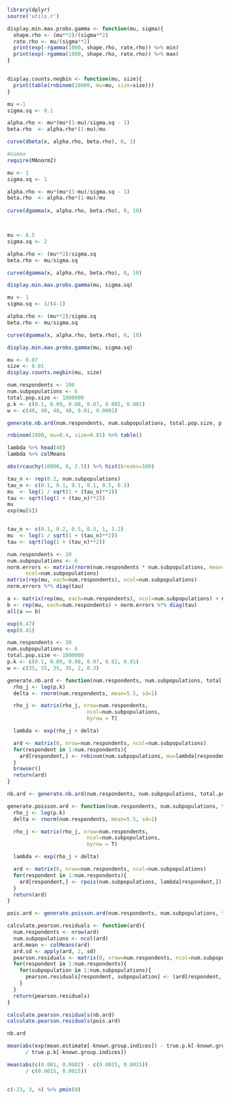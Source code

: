 ```r
library(dplyr)
source('utils.r')

display.min.max.probs.gamma <- function(mu, sigma){
  shape.rho <- (mu**2)/(sigma**2)
  rate.rho <- mu/(sigma**2)
  print(exp(-rgamma(1000, shape.rho, rate.rho)) %>% min)
  print(exp(-rgamma(1000, shape.rho, rate.rho)) %>% max)
}


display.counts.negbin <- function(mu, size){
  print(table(rnbinom(10000, mu=mu, size=size)))
}
```


```r
mu <-1
sigma.sq <- 0.1

alpha.rho <- mu*(mu*(1-mu)/sigma.sq - 1)
beta.rho  <- alpha.rho*(1-mu)/mu

curve(dbeta(x, alpha.rho, beta.rho), 0, 1)

#Gamma
require(MAnorm2)

mu <- 1
sigma.sq <- 1

alpha.rho <- mu*(mu*(1-mu)/sigma.sq - 1)
beta.rho  <- alpha.rho*(1-mu)/mu
 
curve(dgamma(x, alpha.rho, beta.rho), 0, 10)



mu <- 6.5
sigma.sq <- 2

alpha.rho <- (mu**2)/sigma.sq
beta.rho <- mu/sigma.sq

curve(dgamma(x, alpha.rho, beta.rho), 0, 10)

display.min.max.probs.gamma(mu, sigma.sq)
```

```r
mu <- 1
sigma.sq <- 1/(4-1)

alpha.rho <- (mu**2)/sigma.sq
beta.rho <- mu/sigma.sq

curve(dgamma(x, alpha.rho, beta.rho), 0, 10)

display.min.max.probs.gamma(mu, sigma.sq)
```

```r
mu <- 0.07
size <- 0.01
display.counts.negbin(mu, size)
```


```r
num.respondents <- 100
num.subpopulations <- 6
total.pop.size <- 1000000
p.k <- c(0.1, 0.09, 0.08, 0.07, 0.001, 0.001)
w <- c(40, 40, 40, 40, 0.01, 0.0001)

generate.nb.ard(num.respondents, num.subpopulations, total.pop.size, p.k, w)

rnbinom(1000, mu=0.4, size=0.01) %>% table()

lambda %>% head(40)
lambda %>% colMeans
```

```r
abs(rcauchy(10000, 0, 2.5)) %>% hist(breaks=100)
```

```r
tau_n <- rep(0.2, num.subpopulations)
tau_n <- c(0.1, 0.1, 0.1, 0.1, 0.5, 0.5)
mu  <- log(1 / sqrt(1 + (tau_n)**2))
tau <- sqrt(log(1 + (tau_n)**2))
mu
exp(mu[6])


tau_n <- c(0.1, 0.2, 0.5, 0.3, 1, 1.2)
mu  <- log(1 / sqrt(1 + (tau_n)**2))
tau <- sqrt(log(1 + (tau_n)**2))

num.respondents <- 20
num.subpopulations <- 6
norm.errors <- matrix(rnorm(num.respondents * num.subpopulations, mean=0, sd=1), 
      ncol=num.subpopulations)
matrix(rep(mu, each=num.respondents), ncol=num.subpopulations)
norm.errors %*% diag(tau)

a <- matrix(rep(mu, each=num.respondents), ncol=num.subpopulations) + norm.errors %*% diag(tau)
b <- rep(mu, each=num.respondents) + norm.errors %*% diag(tau)
all(a == b)

exp(0.47)
exp(0.41)
```

```r
num.respondents <- 30
num.subpopulations <- 6
total.pop.size <- 1000000
p.k <- c(0.1, 0.09, 0.08, 0.07, 0.02, 0.01)
w <- c(35, 35, 35, 35, 2, 0.3)

generate.nb.ard <- function(num.respondents, num.subpopulations, total.pop.size, p.k, w){
  rho_j <- log(p.k)
  delta <- rnorm(num.respondents, mean=5.5, sd=1)

  rho_j <- matrix(rho_j, nrow=num.respondents, 
                          ncol=num.subpopulations, 
                          byrow = T)

  lambda <- exp(rho_j + delta)

  ard <- matrix(0, nrow=num.respondents, ncol=num.subpopulations)      
  for(respondent in 1:num.respondents){
    ard[respondent,] <- rnbinom(num.subpopulations, mu=lambda[respondent,], size=w)
  }
  browser()
  return(ard)
}

nb.ard <- generate.nb.ard(num.respondents, num.subpopulations, total.pop.size, p.k, w)

generate.poisson.ard <- function(num.respondents, num.subpopulations, total.pop.size, p.k){
  rho_j <- log(p.k)
  delta <- rnorm(num.respondents, mean=5.5, sd=1)

  rho_j <- matrix(rho_j, nrow=num.respondents, 
                          ncol=num.subpopulations, 
                          byrow = T)

  lambda <- exp(rho_j + delta)

  ard <- matrix(0, nrow=num.respondents, ncol=num.subpopulations)
  for(respondent in 1:num.respondents){
    ard[respondent,] <- rpois(num.subpopulations, lambda[respondent,])
  }
  return(ard)
}

pois.ard <- generate.poisson.ard(num.respondents, num.subpopulations, total.pop.size, p.k)

calculate.pearson.residuals <- function(ard){
  num.respondents <- nrow(ard)
  num.subpopulations <- ncol(ard)
  ard.mean <- colMeans(ard)
  ard.sd <- apply(ard, 2, sd)
  pearson.residuals <- matrix(0, nrow=num.respondents, ncol=num.subpopulations)
  for(respondent in 1:num.respondents){
    for(subpopulation in 1:num.subpopulations){
      pearson.residuals[respondent, subpopulation] <- (ard[respondent, subpopulation] - ard.mean[subpopulation]) / sqrt(ard.mean[subpopulation])
    }
  }
  return(pearson.residuals)
}

calculate.pearson.residuals(nb.ard)
calculate.pearson.residuals(pois.ard)

nb.ard
```

```r
mean(abs(exp(mean.estimate[-known.group.indices]) - true.p.k[-known.group.indices]) 
      / true.p.k[-known.group.indices])

mean(abs(c(0.001, 0.0002) - c(0.0015, 0.0015))
      / c(0.0015, 0.0015))


c(-23, 3, 4) %>% pmin(0)    
```